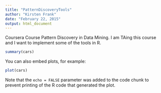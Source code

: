 ```yaml
---
title: "PatternDiscoveryTools"
author: "Kirsten Frank"
date: "February 22, 2015"
output: html_document
---
```


Coursera Course Pattern Discovery in Data Mining. I am TAing this course and I want to implement some of the tools in R.


```r
summary(cars)
```

You can also embed plots, for example:

```r
plot(cars)
```

Note that the `echo = FALSE` parameter was added to the code chunk to prevent printing of the R code that generated the plot.
